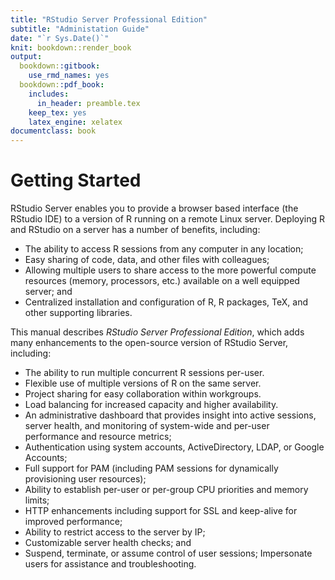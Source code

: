 ```yaml
--- 
title: "RStudio Server Professional Edition"
subtitle: "Administation Guide"
date: "`r Sys.Date()`"
knit: bookdown::render_book
output:
  bookdown::gitbook: 
    use_rmd_names: yes
  bookdown::pdf_book:
    includes:
      in_header: preamble.tex
    keep_tex: yes
    latex_engine: xelatex
documentclass: book
---
```


# Getting Started

RStudio Server enables you to provide a browser based interface (the RStudio IDE) to a version of R running on a remote Linux server. Deploying R and RStudio on a server has a number of benefits, including:

- The ability to access R sessions from any computer in any location;
- Easy sharing of code, data, and other files with colleagues;
- Allowing multiple users to share access to the more powerful compute resources (memory, processors, etc.) available on a well equipped server; and
- Centralized installation and configuration of R, R packages, TeX, and other supporting libraries.

This manual describes *RStudio Server Professional Edition*, which adds many enhancements to the open-source version of RStudio Server, including:

- The ability to run multiple concurrent R sessions per-user.
- Flexible use of multiple versions of R on the same server.
- Project sharing for easy collaboration within workgroups.
- Load balancing for increased capacity and higher availability.
- An administrative dashboard that provides insight into active sessions, server health, and monitoring of system-wide and per-user performance and resource metrics;
- Authentication using system accounts, ActiveDirectory, LDAP, or Google Accounts;
- Full support for PAM (including PAM sessions for dynamically provisioning user resources);
- Ability to establish per-user or per-group CPU priorities and memory limits;
- HTTP enhancements including support for SSL and keep-alive for improved performance;
- Ability to restrict access to the server by IP;
- Customizable server health checks; and
- Suspend, terminate, or assume control of user sessions; Impersonate users for assistance and troubleshooting.




